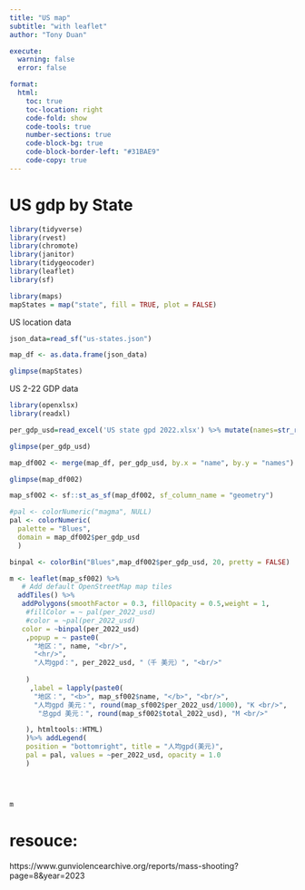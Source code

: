 ```yaml
---
title: "US map"
subtitle: "with leaflet"
author: "Tony Duan"

execute:
  warning: false
  error: false

format:
  html:
    toc: true
    toc-location: right
    code-fold: show
    code-tools: true
    number-sections: true
    code-block-bg: true
    code-block-border-left: "#31BAE9"
    code-copy: true
---
```

# US gdp by State


```r
library(tidyverse)
library(rvest)
library(chromote)
library(janitor)
library(tidygeocoder)
library(leaflet)
library(sf)
```

```r
library(maps)
mapStates = map("state", fill = TRUE, plot = FALSE)
```

US location data
```r
json_data=read_sf("us-states.json")
```

```r
map_df <- as.data.frame(json_data)
```


```r
glimpse(mapStates)
```

US 2-22 GDP data

```r
library(openxlsx)
library(readxl)

per_gdp_usd=read_excel('US state gpd 2022.xlsx') %>% mutate(names=str_replace(names,'\\*','') %>% str_trim() )
```


```r
glimpse(per_gdp_usd)
```



```r
map_df002 <- merge(map_df, per_gdp_usd, by.x = "name", by.y = "names")
```


```r
glimpse(map_df002)
```


```r
map_sf002 <- sf::st_as_sf(map_df002, sf_column_name = "geometry")
```

```r

#pal <- colorNumeric("magma", NULL)
pal <- colorNumeric(
  palette = "Blues",
  domain = map_df002$per_gdp_usd
  )

binpal <- colorBin("Blues",map_df002$per_gdp_usd, 20, pretty = FALSE)

m <- leaflet(map_sf002) %>%
   # Add default OpenStreetMap map tiles
  addTiles() %>%  
   addPolygons(smoothFactor = 0.3, fillOpacity = 0.5,weight = 1,
    #fillColor = ~ pal(per_2022_usd)
    #color = ~pal(per_2022_usd)
   color = ~binpal(per_2022_usd)
    ,popup = ~ paste0(
      "地区：", name, "<br/>",
      "<hr/>",
      "人均gpd：", per_2022_usd, "（千 美元）", "<br/>"
      
    )
     ,label = lapply(paste0(
      "地区：", "<b>", map_sf002$name, "</b>", "<br/>",
      "人均gpd 美元：", round(map_sf002$per_2022_usd/1000), "K <br/>",
       "总gpd 美元：", round(map_sf002$total_2022_usd), "M <br/>"

    ), htmltools::HTML)
    )%>% addLegend(
    position = "bottomright", title = "人均gpd(美元)",
    pal = pal, values = ~per_2022_usd, opacity = 1.0
    )
  



m  
```

# resouce:

https://www.gunviolencearchive.org/reports/mass-shooting?page=8&year=2023